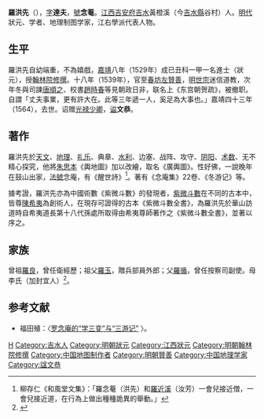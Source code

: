 {{明清人物信息框
| 姓名 = 羅洪先
| 原名 =
| 圖片名稱 = 羅洪先.png
| 圖片大小 =
| 圖片說明 = 清光绪十二年刊本《罗念菴先生文录》卷首之《罗念菴先生遗像》
| 最高職務 = 春坊左賛善
| 國家 = 大明 
| 爵位 =
| 籍貫 = 江西吉安府吉水縣
| 族裔 = 
| 旗籍 = 
| 字號 = 字達夫，號念菴
| 諡號 = 文恭
| 出生日期 = 弘治十七年（1504年）
| 出生地點 = 江西吉水縣
| 逝世日期 = 嘉靖四十三年（1564年）
| 逝世地點 = 江西吉水縣
| 墓葬 =
| 配偶 = 
| 親屬 = 
| 出身 =
* 嘉靖八年己丑科進士及第
| 經歷 =
| 著作 =  
}}
'''羅洪先'''（{{bd|1504年|11月14日|1564年|9月19日|catIdx=L羅}}），[[表字|字]]'''達夫'''，[[號|號]]'''念菴'''。[[江西|江西]][[吉安府|吉安府]][[吉水|吉水]]黃橙溪（今[[吉水縣|吉水縣]]谷村）人。[[明代|明代]]狀元、学者、地理制图学家，江右學派代表人物。

== 生平 ==
羅洪先自幼端重，不為嬉戲，[[嘉靖|嘉靖]]八年（1529年）成已丑科一甲一名進士（狀元），授[[翰林院|翰林院]][[修撰|修撰]]。十八年（1539年），官至[[春坊|春坊]][[左贊善|左贊善]]，[[明世宗|明世宗]]迷信道教，次年冬與司諫[[唐順之|唐順之]]、校書[[趙時春|趙時春]]等見朝政日非，联名上《东宫朝贺疏》，被撤职。自謂「丈夫事業，更有許大在。此等三年遞一人，奚足為大事也。」嘉靖四十三年（1564），去世。诏赠[[光禄少卿|光禄少卿]]，[[谥|谥]]'''文恭'''。

== 著作 ==
羅洪先於[[天文|天文]]、[[地理|地理]]、[[礼乐|礼乐]]、典章、[[水利|水利]]、边塞、战阵、攻守、[[阴阳|阴阳]]、[[术数|术数]]、无不精心探究，他將[[朱思本|朱思本]]《輿地圖》加以改繪，取名《廣輿圖》。性好佛，一說晚年在鼓山出家，[[法號|法號]]念庵，有《醒世詩》<ref>柳存仁《和風堂文集》：「羅念菴（洪先）和[[羅近溪|羅近溪]]（汝芳）一會兒接近僧，一會兒接近道，在行為上做出種種詭異的舉動。」</ref>。著有《念庵集》22卷、《冬游记》等。

據考證，羅洪先亦為中國術數《紫微斗數》的發現者，[[紫微斗數|紫微斗數]]在不同的古本中，皆尊[[陳希夷|陳希夷]]為創術人，在現存可證得的古本《紫微斗數全書》，為羅洪先於華山訪道時自希夷道長第十八代孫處所取得由希夷尊師著作之《紫微斗數全書》，並著以序之。

== 家族 ==
曾祖[[羅良|羅良]]，曾任衛經歷；祖父[[羅玉|羅玉]]，贈兵部員外郎；父[[羅循|羅循]]，曾任按察司副使。母李氏（加封宜人）<ref>{{Cite book|title=天一阁藏明代科举录选刊 登科录 点校本|last=龚延明主编|first=|publisher=宁波出版社|year=2016|isbn=978-7-5526-2320-8|location=宁波|pages=|quote=《天一閣藏明代科舉錄選刊.登科錄》之《嘉靖八年己丑科進士登科錄》}}</ref>。

== 参考文献 ==
{{reflist}}
*福田殖：〈[http://www.nssd.org/articles/article_read.aspx?id=1002902151 罗念庵的“学三变”与“三游记”] {{Wayback|url=http://www.nssd.org/articles/article_read.aspx?id=1002902151 |date=20180222225802 }}〉。

{{嘉靖八年己丑科殿試金榜}}
{{江西狀元}}

{{Authority control}}
{{DEFAULTSORT:Luo羅}}
[[Category:罗姓|H]]
[[Category:吉水人|Category:吉水人]]
[[Category:明朝狀元|Category:明朝狀元]]
[[Category:江西狀元|Category:江西狀元]]
[[Category:明朝翰林院修撰|Category:明朝翰林院修撰]]
[[Category:中国地图制作者|Category:中国地图制作者]]
[[Category:明朝贊善|Category:明朝贊善]]
[[Category:中国地理学家|Category:中国地理学家]]
[[Category:諡文恭|Category:諡文恭]]